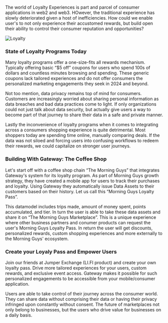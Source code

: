 The world of Loyalty Experiences is part and parcel of consumer applications in web2 and web3. HOwever, the traditional experience has slowly deteriorated given a host of inefficiencies. How could we enable user's to not only experience their accustomed rewards, but build open their ability to control their consumer reputation and opportunities?

<img src="assets/usecases/loyalty.png" alt="Loyalty" />

### State of Loyalty Programs Today

Many loyalty programs offer a one-size-fits all rewards mechanism. Typically offering basic “$5 off” coupons for users who spend 100s of dollars and countless minutes browsing and spending. These generic coupons lack tailored experiences and do not offer consumers the personalized marketing engagements they seek in 2024 and beyond.

Not too mention, data privacy remains top of mind for consumers. Customers are increasingly worried about sharing personal information as data breaches and bad data practices come to light. If only organizations could not just talk about data security, but actually give users a way to become part of that journey to share their data in a safe and private manner.

Lastly the inconvenience of loyalty programs when it comes to integrating across a consumers shopping experience is quite detrimental. Most shoppers today are spending time online, manually comparing deals. If the data was not siloed and forcing users into confusing workflows to redeem their rewards, we could capitalize on stronger user journeys.

### Building With Gateway: The Coffee Shop

Let's start off with a coffee shop chain “The Morning Guys” that integrates Gateway's system for its loyalty program. As part of Morning Guys growth strategy, they have created a mobile app for users to track their purchases and loyalty. Using Gateway they automatically issue Data Assets to their customers based on their history. Let us call this “Morning Guys Loyalty Pass”.

This datamodel includes trips made, amount of money spent, points accumulated, and tier. In turn the user is able to take these data assets and share it on “The Morning Guys Marketplace”. This is a unique experience where other business partners and conumer products can request the user's Morning Guys Loyalty Pass. In return the user will get discounts, personalized rewards, custom shopping experiences and more externally to the Morning Guys' ecosystem.

### Create your Loyaly Pass and Empower Users

Join our friends at Jumper Exchange (LI.FI product) and create your own loyalty pass. Drive more tailored experiences for your users, custom rewards, and exclusive event access. Gateway makes it possible for such personalized engagements to be accessible from your mobile/consumer application.

Users are able to take control of their journey across the consumer world. They can share data without comprising their data or having their privacy infringed upon constantly without consent. The future of marketplaces not only belong to businesses, but the users who drive value for businesses on a daily basis.
